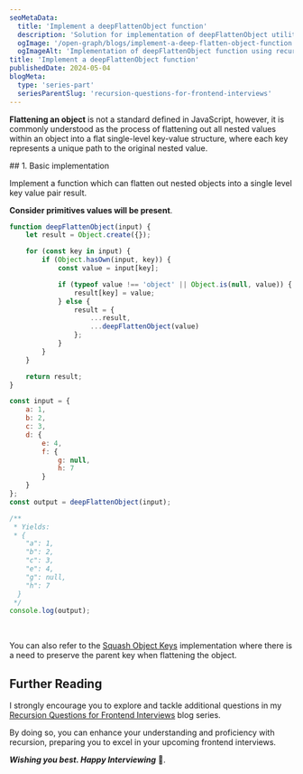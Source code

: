 ```yaml
---
seoMetaData:
  title: 'Implement a deepFlattenObject function'
  description: 'Solution for implementation of deepFlattenObject utility function question using recursion asked in frontend interviews.'
  ogImage: '/open-graph/blogs/implement-a-deep-flatten-object-function.webp'
  ogImageAlt: 'Implementation of deepFlattenObject function using recursion'
title: 'Implement a deepFlattenObject function'
publishedDate: 2024-05-04
blogMeta:
  type: 'series-part'
  seriesParentSlug: 'recursion-questions-for-frontend-interviews'
---
```


**Flattening an object** is not a standard defined in JavaScript, however, it is commonly understood as the process of flattening out all nested values within an object into a flat single-level key-value structure, where each key represents a unique path to the original nested value.

<section>
## 1. Basic implementation

Implement a <InlineCode code="deepFlattenObject"/> function which can flatten out nested objects into a single level key value pair result.

**Consider primitives values will be present**.

```js title="./src/deepFlattenObject.js"
function deepFlattenObject(input) {
	let result = Object.create({});

	for (const key in input) {
		if (Object.hasOwn(input, key)) {
			const value = input[key];

			if (typeof value !== 'object' || Object.is(null, value)) {
				result[key] = value;
			} else {
				result = {
					...result,
					...deepFlattenObject(value)
				};
			}
		}
	}

	return result;
}

const input = {
	a: 1,
	b: 2,
	c: 3,
	d: {
		e: 4,
		f: {
			g: null,
			h: 7
		}
	}
};
const output = deepFlattenObject(input);

/**
 * Yields:
 * {
    "a": 1,
    "b": 2,
    "c": 3,
    "e": 4,
    "g": null,
    "h": 7
  }
 */
console.log(output);
```

</section>

<br />

You can also refer to the [Squash Object Keys](/blog/recursion-questions-for-frontend-interviews/squash-object-keys-function/ 'Implementaation of squashObjectKeys') implementation where there is a need to preserve the parent key when flattening the object.

## Further Reading

I strongly encourage you to explore and tackle additional questions in my [Recursion Questions for Frontend Interviews](/blog/recursion-questions-for-frontend-interviews/ 'Find more question on recursion in the recursion questions for frontend interviews blog series') blog series.

By doing so, you can enhance your understanding and proficiency with recursion, preparing you to excel in your upcoming frontend interviews.

**_Wishing you best. Happy Interviewing_** 🫡.
